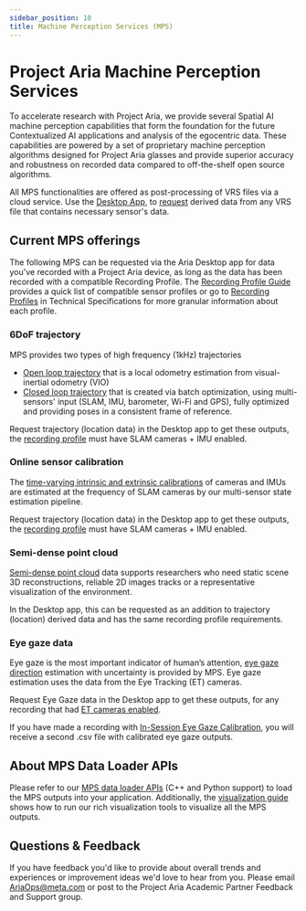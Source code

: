 ```yaml
---
sidebar_position: 10
title: Machine Perception Services (MPS)
---
```


# Project Aria Machine Perception Services

To accelerate research with Project Aria, we provide several Spatial AI machine perception capabilities that form the foundation for the future Contextualized AI applications and analysis of the egocentric data. These capabilities are powered by a set of proprietary machine perception algorithms designed for Project Aria glasses and provide superior accuracy and robustness on recorded data compared to off-the-shelf open source algorithms.

All MPS functionalities are offered as post-processing of VRS files via a cloud service. Use the [Desktop App](/docs/ARK/desktop_companion_app), to [request](/docs/ARK/mps/request_mps) derived data from any VRS file that contains necessary sensor's data.

## Current MPS offerings
The following MPS can be requested via the Aria Desktop app for data you've recorded with a Project Aria device, as long as the data has been recorded with a compatible Recording Profile. The [Recording Profile Guide](/docs/ARK/glasses_manual/profile_guide) provides a quick list of compatible sensor profiles or go to [Recording Profiles](/docs/tech_spec/recording_profiles) in Technical Specifications for more granular information about each profile.


### 6DoF trajectory
MPS provides two types of high frequency (1kHz) trajectories
* [Open loop trajectory](/docs/data_formats/mps/mps_trajectory#open-loop-trajectory) that is a local odometry estimation from visual-inertial odometry (VIO)
* [Closed loop trajectory](/docs/data_formats/mps/mps_trajectory#closed-loop-trajectory) that is created via batch optimization, using multi-sensors' input (SLAM, IMU, barometer, Wi-Fi and GPS), fully optimized and providing poses in a consistent frame of reference.

Request trajectory (location data) in the Desktop app to get these outputs, the [recording profile](/docs/tech_spec/recording_profiles) must have SLAM cameras + IMU enabled.


### Online sensor calibration
The [time-varying intrinsic and extrinsic calibrations](/docs/data_formats/mps/mps_trajectory#online-calibration) of cameras and IMUs are estimated at the frequency of SLAM cameras by our multi-sensor state estimation pipeline.

Request trajectory (location data) in the Desktop app to get these outputs, the [recording profile](/docs/tech_spec/recording_profiles) must have SLAM cameras + IMU enabled.


### Semi-dense point cloud

[Semi-dense point cloud](/docs/data_formats/mps/mps_pointcloud) data supports researchers who need static scene 3D reconstructions, reliable 2D images tracks or a representative visualization of the environment.

In the Desktop app, this can be requested as an addition to trajectory (location) derived data and has the same recording profile requirements.


### Eye gaze data
Eye gaze is the most important indicator of human’s attention, [eye gaze direction](/docs/data_formats/mps/mps_eye_gaze) estimation with uncertainty is provided by MPS. Eye gaze estimation uses the data from the Eye Tracking (ET) cameras.


Request Eye Gaze data in the Desktop app to get these outputs, for any recording that had [ET cameras enabled](/docs/tech_spec/recording_profiles).

If you have made a recording with [In-Session Eye Gaze Calibration](/docs/ARK/mps/eye_gaze_calibration), you will receive a second .csv file with calibrated eye gaze outputs.


## About MPS Data Loader APIs
Please refer to our [MPS data loader APIs](/docs/data_utilities/core_code_snippets/mps#load-mps-output) (C++ and Python support) to load the MPS outputs into your application. Additionally, the [visualization guide](/docs/data_utilities/visualization/visualization_cpp#mps-static-scene-visualizer) shows how to run our rich visualization tools to visualize all the MPS outputs.

## Questions & Feedback

If you have feedback you'd like to provide about overall trends and experiences or improvement ideas we'd love to hear from you. Please email [AriaOps@meta.com](mailto:AriaOps@meta.com) or post to the Project Aria Academic Partner Feedback and Support group.
